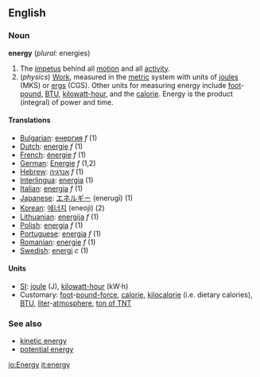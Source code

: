 ==English==
===Noun===
'''energy''' (''plural:'' energies)

#The [[impetus]] behind all [[motion]] and all [[activity]].  
#(''physics'') [[Work]], measured in the [[metric]] system with units of [[joule]]s (MKS) or [[erg]]s (CGS).  Other units for measuring energy include [[foot]]-[[pound-force|pound]], [[BTU]], [[kilowatt-hour]], and the [[calorie]].  Energy is the product (integral) of power and time.

==== Translations ====
*[[Bulgarian]]: [[енергия]] ''f'' (1)
*[[Dutch]]: [[energie]] ''f'' (1)
*[[French]]: [[énergie]] ''f'' (1)
*[[German]]: [[Energie]] ''f'' (1,2)
*[[Hebrew]]: [[אנרגיה]] ''f'' (1)
*[[Interlingua]]: [[energia]] (1)
*[[Italian]]:  [[energia]] ''f'' (1)
*[[Japanese]]: [[エネルギー]] (enerugī) (1)
*[[Korean]]: [[에너지]] (eneoji) (2)
*[[Lithuanian]]: [[energija]] ''f'' (1)
*[[Polish]]: [[energia]] ''f'' (1)
*[[Portuguese]]: [[energia]] ''f'' (1)
*[[Romanian]]: [[energie]] ''f'' (1)
*[[Swedish]]: [[energi]] ''c'' (1)

====Units====
*[[SI]]: [[joule]] (J), [[kilowatt-hour]] (kW·h)<!--in a strict sense, hours are not part of SI but are acceptable for use with SI-->
*Customary: [[foot]]-[[pound-force]], [[calorie]], [[kilocalorie]] (i.e. dietary calories), [[BTU]], [[liter]]-[[atmosphere]], [[ton of TNT]] 

===See also===
*[[kinetic energy]]
*[[potential energy]]

[[io:Energy]]
[[it:energy]]